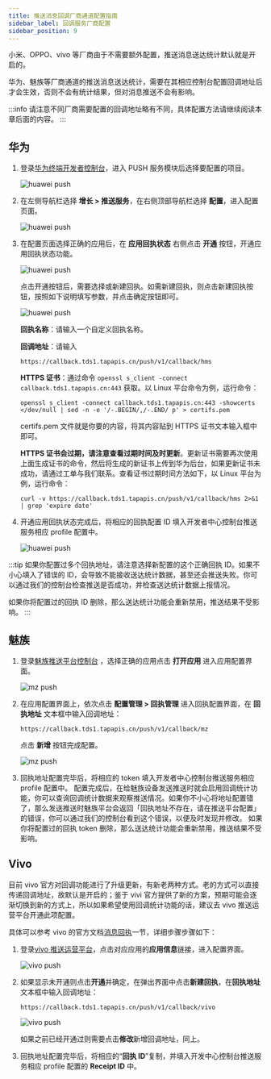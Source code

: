 ```yaml
---
title: 推送消息回调厂商通道配置指南
sidebar_label: 回调服务厂商配置
sidebar_position: 9
---
```


小米、OPPO、vivo 等厂商由于不需要额外配置，推送消息送达统计默认就是开启的。

华为、魅族等厂商通道的推送消息送达统计，需要在其相应控制台配置回调地址后才会生效，否则不会有统计结果，但对消息推送不会有影响。

:::info
请注意不同厂商需要配置的回调地址略有不同，具体配置方法请继续阅读本章后面的内容。
:::

## 华为

1. 登录[华为终端开发者控制台](https://developer.huawei.com/consumer/cn/console)，进入 PUSH 服务模块后选择要配置的项目。

    ![huawei push](/img/push/hms1.png)

2. 在左侧导航栏选择 **增长 > 推送服务**，在右侧顶部导航栏选择 **配置**，进入配置页面。

    ![huawei push](/img/push/hms2.png)

3. 在配置页面选择正确的应用后，在 **应用回执状态** 右侧点击 **开通** 按钮，开通应用回执状态功能。

    ![huawei push](/img/push/hms3.png)

    点击开通按钮后，需要选择或新建回执。如需新建回执，则点击新建回执按钮，按照如下说明填写参数，并点击确定按钮即可。

    ![huawei push](/img/push/hms4.png)

    **回执名称**：请输入一个自定义回执名称。

    **回调地址**：请输入

    ```
    https://callback.tds1.tapapis.cn/push/v1/callback/hms
    ```

    **HTTPS 证书**：通过命令 `openssl s_client -connect callback.tds1.tapapis.cn:443` 获取。以 Linux 平台命令为例，运行命令：

    ```
    openssl s_client -connect callback.tds1.tapapis.cn:443 -showcerts </dev/null | sed -n -e '/-.BEGIN/,/-.END/ p' > certifs.pem
    ```

    certifs.pem 文件就是你要的内容，将其内容贴到 HTTPS 证书文本输入框中即可。

    **HTTPS 证书会过期，请注意查看过期时间及时更新**。更新证书需要再次使用上面生成证书的命令，然后将生成的新证书上传到华为后台，如果更新证书未成功，请通过工单与我们联系。查看证书过期时间方法如下，以 Linux 平台为例，运行命令：

    ```
    curl -v https://callback.tds1.tapapis.cn/push/v1/callback/hms 2>&1 | grep 'expire date'
    ```

4. 开通应用回执状态完成后，将相应的回执配置 ID 填入开发者中心控制台推送服务相应 profile 配置中。

    ![huawei push](/img/push/hms5.png)

:::tip
如果你配置过多个回执地址，请注意选择新配置的这个正确回执 ID。如果不小心填入了错误的 ID，会导致不能接收送达统计数据，甚至还会推送失败。你可以通过我们的控制台检查推送是否成功，并检查送达统计数据上报情况。

如果你将配置过的回执 ID 删除，那么送达统计功能会重新禁用，推送结果不受影响。
:::

## 魅族

1. 登录[魅族推送平台控制台](http://push.meizu.com/) ，选择正确的应用点击 **打开应用** 进入应用配置界面。

    ![mz push](/img/push/mz1.png)

2. 在应用配置界面上，依次点击 **配置管理 > 回执管理** 进入回执配置界面，在 **回执地址** 文本框中输入回调地址：

    ```
    https://callback.tds1.tapapis.cn/push/v1/callback/mz
    ```

    点击 **新增** 按钮完成配置。

    ![mz push](/img/push/mz2.png)

3.  回执地址配置完毕后，将相应的 token 填入开发者中心控制台推送服务相应 profile 配置中。
    配置完成后，在给魅族设备发送推送时就会启用回调统计功能，你可以查询回调统计数据来观察推送情况。如果你不小心将地址配置错了，那么发送推送时魅族平台会返回「回执地址不存在，请在推送平台配置」的错误，你可以通过我们的控制台看到这个错误，以便及时发现并修改。
    如果你将配置过的回执 token 删除，那么送达统计功能会重新禁用，推送结果不受影响。

## Vivo

目前 vivo 官方对回调功能进行了升级更新，有新老两种方式。老的方式可以直接传递回调地址，故默认是开启的；鉴于 vivi 官方提供了新的方案，预期可能会逐渐切换到新的方式上，所以如果希望使用回调统计功能的话，建议去 vivo 推送运营平台开通此项配置。

具体可以参考 vivo 的官方文档[消息回执](https://dev.vivo.com.cn/documentCenter/doc/681)一节，详细步骤步骤如下：

1. 登录[vivo 推送运营平台](https://vpush.vivo.com.cn/)，点击对应应用的**应用信息**链接，进入配置界面。

    ![vivo push](/img/push/vivo1.png)

2. 如果显示未开通则点击**开通**并确定，在弹出界面中点击**新建回执**，在**回执地址**文本框中输入回调地址：

    ```
    https://callback.tds1.tapapis.cn/push/v1/callback/vivo
    ```

    ![vivo push](/img/push/vivo2.png)

   如果之前已经开通过则需要点击**修改**新增回调地址，同上。

3. 回执地址配置完毕后，将相应的“**回执 ID**”复制，并填入开发中心控制台推送服务相应 profile 配置的 **Receipt ID** 中。
